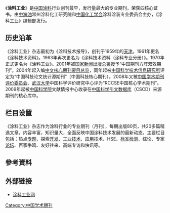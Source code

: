 {{unreferenced|time=2011-07-22T07:38:41+00:00}}
《'''涂料工业'''》是[[中国|中国]][[涂料|涂料]]行业创刊最早，发行量最大的专业期刊，荣获四核心证书。由[[中海油|中海油]]常州涂料化工研究院和[[中国化工学会|中国化工学会]]涂料涂装专业委员会主办，《涂料工业》编辑部发行。

==历史沿革==
《涂料工业》杂志最初为《涂料技术报导》，创刊于1959年的[[天津|天津]]。1961年更名《涂料技术资料》。1963年再次更名为《涂料技术资料（涂料专业分册）》。1970年正式更名为《涂料工业》。2001年被[[国家新闻出版总署|国家新闻出版总署]]授予“中国期刊方阵双效期刊”。2004年起入编[[中文核心期刊要目总览|中文核心期刊要目总览]]，同年起被[[中国科学技术信息研究所|中国科学技术信息研究所]]评定为“中国科技论文统计源期刊”（中国科技核心期刊）。2008年又被[[中国学术期刊评价委员会|中国学术期刊评价委员会]]、[[武汉大学|武汉大学]]中国科学评价研究中心评为“RCCSE中国核心学术期刊”。2009年起被[[中国科学院|中国科学院]]文献情报中心收录在[[中国科学引文数据库|中国科学引文数据库]]（CSCD）来源期刊的核心库中。

==栏目设置==
《涂料工业》杂志作为涂料行业的专业期刊（月刊），每期出版80页，共20多篇精选文章，内容丰富，知识量大，全面反映中国涂料技术发展的最新动态。主要栏目包括：热点[[专题|专题]]、探索[[开发|开发]]、[[工业|工业]][[技术|技术]]、[[应用|应用]]技术、HSE、[[标准|标准]][[检测|检测]]、综论、专家[[论坛|论坛]]、百家争鸣、友好往来、高端专访和快讯等。

==參考資料==
{{reflist}}

==外部链接==
*[http://www.cn-pci.com/ 涂料工业网] {{Wayback|url=http://www.cn-pci.com/ |date=20200214093101 }}

[[Category:中国学术期刊|Category:中国学术期刊]]